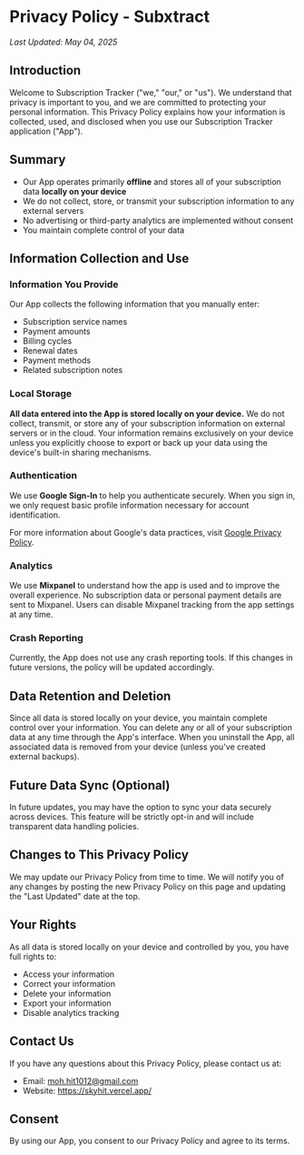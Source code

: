 # Privacy Policy - Subxtract

_Last Updated: May 04, 2025_

## Introduction

Welcome to Subscription Tracker ("we," "our," or "us"). We understand that privacy is important to you, and we are committed to protecting your personal information. This Privacy Policy explains how your information is collected, used, and disclosed when you use our Subscription Tracker application ("App").

## Summary

- Our App operates primarily **offline** and stores all of your subscription data **locally on your device**
- We do not collect, store, or transmit your subscription information to any external servers
- No advertising or third-party analytics are implemented without consent
- You maintain complete control of your data

## Information Collection and Use

### Information You Provide

Our App collects the following information that you manually enter:

- Subscription service names
- Payment amounts
- Billing cycles
- Renewal dates
- Payment methods
- Related subscription notes

### Local Storage

**All data entered into the App is stored locally on your device.** We do not collect, transmit, or store any of your subscription information on external servers or in the cloud. Your information remains exclusively on your device unless you explicitly choose to export or back up your data using the device's built-in sharing mechanisms.

### Authentication

We use **Google Sign-In** to help you authenticate securely. When you sign in, we only request basic profile information necessary for account identification.

For more information about Google's data practices, visit [Google Privacy Policy](https://policies.google.com/privacy).

### Analytics

We use **Mixpanel** to understand how the app is used and to improve the overall experience. No subscription data or personal payment details are sent to Mixpanel. Users can disable Mixpanel tracking from the app settings at any time.

### Crash Reporting

Currently, the App does not use any crash reporting tools. If this changes in future versions, the policy will be updated accordingly.

## Data Retention and Deletion

Since all data is stored locally on your device, you maintain complete control over your information. You can delete any or all of your subscription data at any time through the App's interface. When you uninstall the App, all associated data is removed from your device (unless you've created external backups).

## Future Data Sync (Optional)

In future updates, you may have the option to sync your data securely across devices. This feature will be strictly opt-in and will include transparent data handling policies.

## Changes to This Privacy Policy

We may update our Privacy Policy from time to time. We will notify you of any changes by posting the new Privacy Policy on this page and updating the "Last Updated" date at the top.

## Your Rights

As all data is stored locally on your device and controlled by you, you have full rights to:

- Access your information
- Correct your information
- Delete your information
- Export your information
- Disable analytics tracking

## Contact Us

If you have any questions about this Privacy Policy, please contact us at:

- Email: moh.hit1012@gmail.com
- Website: https://skyhit.vercel.app/

## Consent

By using our App, you consent to our Privacy Policy and agree to its terms.
